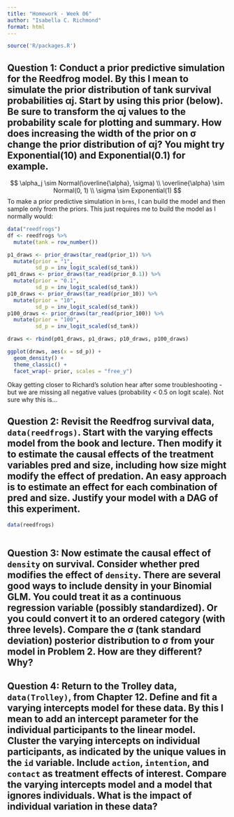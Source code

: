 ```yaml
---
title: "Homework - Week 06"
author: "Isabella C. Richmond"
format: html
---
```


```r
source('R/packages.R')
```

## Question 1: Conduct a prior predictive simulation for the Reedfrog model. By this I mean to simulate the prior distribution of tank survival probabilities αj. Start by using this prior (below). Be sure to transform the αj values to the probability scale for plotting and summary. How does increasing the width of the prior on σ change the prior distribution of αj? You might try Exponential(10) and Exponential(0.1) for example.

$$
\alpha_j \sim Normal(\overline{\alpha}, \sigma)
\\
\overline{\alpha} \sim Normal(0, 1)
\\
\sigma \sim Exponential(1)
$$
To make a prior predictive simulation in `brms`, I can build the model and then sample only from the priors. This just requires me to build the model as I normally would:

```r
data("reedfrogs")
df <- reedfrogs %>%
  mutate(tank = row_number())

p1_draws <- prior_draws(tar_read(prior_1)) %>%
  mutate(prior = "1",
         sd_p = inv_logit_scaled(sd_tank))
p01_draws <- prior_draws(tar_read(prior_0.1)) %>%
  mutate(prior = "0.1",
         sd_p = inv_logit_scaled(sd_tank))
p10_draws <- prior_draws(tar_read(prior_10)) %>%
  mutate(prior = "10",
         sd_p = inv_logit_scaled(sd_tank))
p100_draws <- prior_draws(tar_read(prior_100)) %>%
  mutate(prior = "100",
         sd_p = inv_logit_scaled(sd_tank))

draws <- rbind(p01_draws, p1_draws, p10_draws, p100_draws)

ggplot(draws, aes(x = sd_p)) +
  geom_density() + 
  theme_classic() + 
  facet_wrap(~ prior, scales = "free_y")

```

Okay getting closer to Richard's solution hear after some troubleshooting - but we are missing all negative values (probability < 0.5 on logit scale). Not sure why this is...


## Question 2: Revisit the Reedfrog survival data, `data(reedfrogs)`. Start with the varying effects model from the book and lecture. Then modify it to estimate the causal effects of the treatment variables pred and size, including how size might modify the effect of predation. An easy approach is to estimate an effect for each combination of pred and size. Justify your model with a DAG of this experiment.

```r
data(reedfrogs)



```



## Question 3: Now estimate the causal effect of `density` on survival. Consider whether pred modifies the effect of `density`. There are several good ways to include density in your Binomial GLM. You could treat it as a continuous regression variable (possibly standardized). Or you could convert it to an ordered category (with three levels). Compare the σ (tank standard deviation) posterior distribution to σ from your model in Problem 2. How are they different? Why?




## Question 4: Return to the Trolley data, `data(Trolley)`, from Chapter 12. Define and fit a varying intercepts model for these data. By this I mean to add an intercept parameter for the individual participants to the linear model. Cluster the varying intercepts on individual participants, as indicated by the unique values in the `id` variable. Include `action`, `intention`, and `contact` as treatment effects of interest. Compare the varying intercepts model and a model that ignores individuals. What is the impact of individual variation in these data?